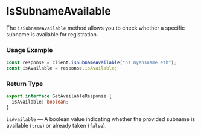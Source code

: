 # IsSubnameAvailable

The `isSubnameAvailable` method allows you to check whether a specific subname is available for registration.

### Usage Example

```typescript
const response = client.isSubnameAvailable("ns.myensname.eth");
const isAvailable = response.isAvailable;
```

### **Return Type**

```typescript
export interface GetAvailableResponse {
  isAvailable: boolean;
}
```

`isAvailable` — A boolean value indicating whether the provided subname is available (`true`) or already taken (`false`).
